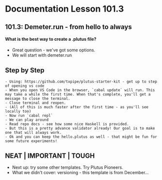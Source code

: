 # Documentation Lesson 101.3

## 101.3: Demeter.run - from hello to always
#### What is the best way to create a .plutus file?
- Great question - we've got some options.
- We will start with demeter.run
## Step by Step
	- Using: https://github.com/txpipe/plutus-starter-kit - get up to step of opening vs code
	- When you open VS Code in the browser, `cabal update` will run. This may take a while the first time. When that's complete, you'll get a message to close the terminal.
	- Close terminal and reopen.
	- (All of this is much faster after the first time - as you'll see locally too)
	- Now run `cabal repl`
	- We can play around
	- Read repo docs - see how some nice Haskell is provided.
	- But this is a pretty advance validator already! Our goal is to make one that will always work.
	- Ok and you can keep the hello.plutus as well - that might be fun for some future experiments!
## NEAT | IMPORTANT | TOUGH
- Next up: try some other templates. Try Plutus Pioneers.
- What we didn't cover: versioning - this template is from December...


